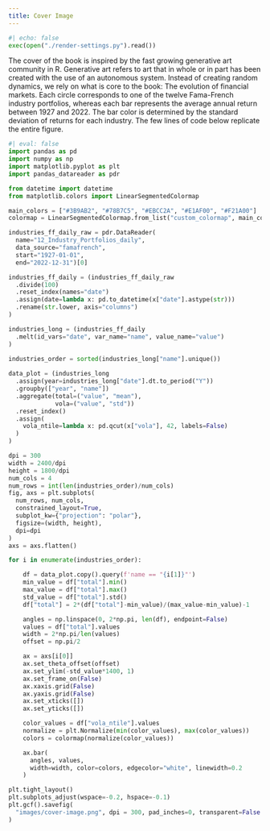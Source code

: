 ```yaml
---
title: Cover Image
---
```


```python
#| echo: false
exec(open("./render-settings.py").read())
```

The cover of the book is inspired by the fast growing generative art community in R.\index{Generative art} Generative art refers to art that in whole or in part has been created with the use of an autonomous system. Instead of creating random dynamics, we rely on what is core to the book: The evolution of financial markets. Each circle corresponds to one of the twelve Fama-French industry portfolios, whereas each bar represents the average annual return between 1927 and 2022. The bar color is determined by the standard deviation of returns for each industry. The few lines of code below replicate the entire figure. 

```python
#| eval: false
import pandas as pd
import numpy as np
import matplotlib.pyplot as plt
import pandas_datareader as pdr

from datetime import datetime
from matplotlib.colors import LinearSegmentedColormap

main_colors = ["#3B9AB2", "#78B7C5", "#EBCC2A", "#E1AF00", "#F21A00"]
colormap = LinearSegmentedColormap.from_list("custom_colormap", main_colors)

industries_ff_daily_raw = pdr.DataReader(
  name="12_Industry_Portfolios_daily",
  data_source="famafrench", 
  start="1927-01-01", 
  end="2022-12-31")[0]

industries_ff_daily = (industries_ff_daily_raw
  .divide(100)
  .reset_index(names="date")
  .assign(date=lambda x: pd.to_datetime(x["date"].astype(str)))
  .rename(str.lower, axis="columns")
)

industries_long = (industries_ff_daily
  .melt(id_vars="date", var_name="name", value_name="value")
)
                          
industries_order = sorted(industries_long["name"].unique())

data_plot = (industries_long
  .assign(year=industries_long["date"].dt.to_period("Y"))
  .groupby(["year", "name"])
  .aggregate(total=("value", "mean"),
             vola=("value", "std"))
  .reset_index()
  .assign(
    vola_ntile=lambda x: pd.qcut(x["vola"], 42, labels=False)
  )
)

dpi = 300
width = 2400/dpi
height = 1800/dpi
num_cols = 4
num_rows = int(len(industries_order)/num_cols)
fig, axs = plt.subplots(
  num_rows, num_cols,
  constrained_layout=True,
  subplot_kw={"projection": "polar"},
  figsize=(width, height),
  dpi=dpi
)
axs = axs.flatten()

for i in enumerate(industries_order):

    df = data_plot.copy().query(f'name == "{i[1]}"')
    min_value = df["total"].min()
    max_value = df["total"].max()
    std_value = df["total"].std()
    df["total"] = 2*(df["total"]-min_value)/(max_value-min_value)-1

    angles = np.linspace(0, 2*np.pi, len(df), endpoint=False)
    values = df["total"].values
    width = 2*np.pi/len(values)
    offset = np.pi/2

    ax = axs[i[0]]
    ax.set_theta_offset(offset)
    ax.set_ylim(-std_value*1400, 1)
    ax.set_frame_on(False)
    ax.xaxis.grid(False)
    ax.yaxis.grid(False)
    ax.set_xticks([])
    ax.set_yticks([])

    color_values = df["vola_ntile"].values
    normalize = plt.Normalize(min(color_values), max(color_values))
    colors = colormap(normalize(color_values))

    ax.bar(
      angles, values,
      width=width, color=colors, edgecolor="white", linewidth=0.2
    )

plt.tight_layout()
plt.subplots_adjust(wspace=-0.2, hspace=-0.1)
plt.gcf().savefig(
  "images/cover-image.png", dpi = 300, pad_inches=0, transparent=False
)
```
